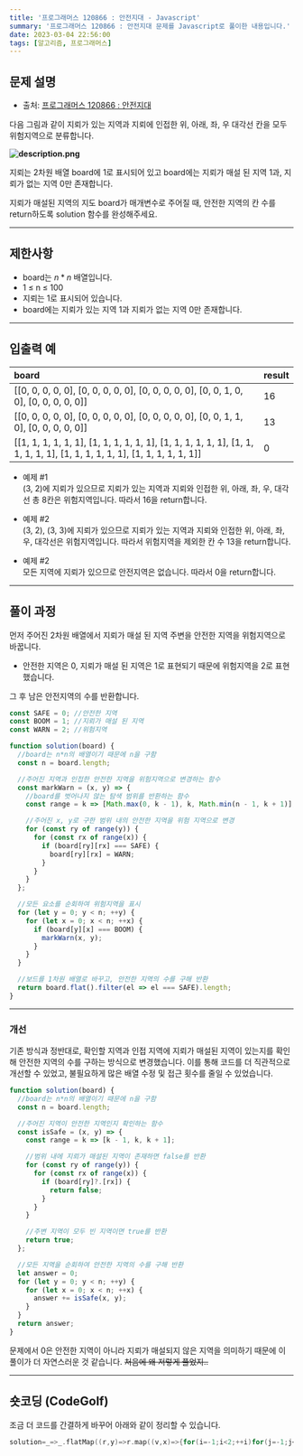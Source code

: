 ```yaml
---
title: '프로그래머스 120866 : 안전지대 - Javascript'
summary: '프로그래머스 120866 : 안전지대 문제를 Javascript로 풀이한 내용입니다.'
date: 2023-03-04 22:56:00
tags: [알고리즘, 프로그래머스]
---
```


## 문제 설명

- 출처: [프로그래머스 120866 : 안전지대](https://school.programmers.co.kr/learn/courses/30/lessons/120866)

다음 그림과 같이 지뢰가 있는 지역과 지뢰에 인접한 위, 아래, 좌, 우 대각선 칸을 모두 위험지역으로 분류합니다.

**![description.png](/assets/posts/ps/programmers/120866/description.png)**

지뢰는 2차원 배열 board에 1로 표시되어 있고 board에는 지뢰가 매설 된 지역 1과, 지뢰가 없는 지역 0만 존재합니다.

지뢰가 매설된 지역의 지도 board가 매개변수로 주어질 때, 안전한 지역의 칸 수를 return하도록 solution 함수를 완성해주세요.

---

## 제한사항

- board는 $n * n$ 배열입니다.
- 1 ≤ n ≤ 100
- 지뢰는 1로 표시되어 있습니다.
- board에는 지뢰가 있는 지역 1과 지뢰가 없는 지역 0만 존재합니다.

---

## 입출력 예

| board                                                                                                                    | result |
| :----------------------------------------------------------------------------------------------------------------------- | :----- |
| [[0, 0, 0, 0, 0], [0, 0, 0, 0, 0], [0, 0, 0, 0, 0], [0, 0, 1, 0, 0], [0, 0, 0, 0, 0]]                                    | 16     |
| [[0, 0, 0, 0, 0], [0, 0, 0, 0, 0], [0, 0, 0, 0, 0], [0, 0, 1, 1, 0], [0, 0, 0, 0, 0]]                                    | 13     |
| [[1, 1, 1, 1, 1, 1], [1, 1, 1, 1, 1, 1], [1, 1, 1, 1, 1, 1], [1, 1, 1, 1, 1, 1], [1, 1, 1, 1, 1, 1], [1, 1, 1, 1, 1, 1]] | 0      |

- 예제 #1  
  (3, 2)에 지뢰가 있으므로 지뢰가 있는 지역과 지뢰와 인접한 위, 아래, 좌, 우, 대각선 총 8칸은 위험지역입니다. 따라서 16을 return합니다.

- 예제 #2  
  (3, 2), (3, 3)에 지뢰가 있으므로 지뢰가 있는 지역과 지뢰와 인접한 위, 아래, 좌, 우, 대각선은 위험지역입니다. 따라서 위험지역을 제외한 칸 수 13을 return합니다.

- 예제 #2  
  모든 지역에 지뢰가 있으므로 안전지역은 없습니다. 따라서 0을 return합니다.

---

## 풀이 과정

먼저 주어진 2차원 배열에서 지뢰가 매설 된 지역 주변을 안전한 지역을 위험지역으로 바꿉니다.

- 안전한 지역은 0, 지뢰가 매설 된 지역은 1로 표현되기 때문에 위험지역을 2로 표현했습니다.

그 후 남은 안전지역의 수를 반환합니다.

```javascript
const SAFE = 0; //안전한 지역
const BOOM = 1; //지뢰가 매설 된 지역
const WARN = 2; //위험지역

function solution(board) {
  //board는 n*n의 배열이기 때문에 n을 구함
  const n = board.length;

  //주어진 지역과 인접한 안전한 지역을 위험지역으로 변경하는 함수
  const markWarn = (x, y) => {
    //board를 벗어나지 않는 탐색 범위를 반환하는 함수
    const range = k => [Math.max(0, k - 1), k, Math.min(n - 1, k + 1)];

    //주어진 x, y로 구한 범위 내의 안전한 지역을 위험 지역으로 변경
    for (const ry of range(y)) {
      for (const rx of range(x)) {
        if (board[ry][rx] === SAFE) {
          board[ry][rx] = WARN;
        }
      }
    }
  };

  //모든 요소를 순회하여 위험지역을 표시
  for (let y = 0; y < n; ++y) {
    for (let x = 0; x < n; ++x) {
      if (board[y][x] === BOOM) {
        markWarn(x, y);
      }
    }
  }

  //보드를 1차원 배열로 바꾸고, 안전한 지역의 수를 구해 반환
  return board.flat().filter(el => el === SAFE).length;
}
```

---

### 개선

기존 방식과 정반대로, 확인할 지역과 인접 지역에 지뢰가 매설된 지역이 있는지를 확인해 안전한 지역의 수를 구하는 방식으로 변경했습니다.
이를 통해 코드를 더 직관적으로 개선할 수 있었고, 불필요하게 많은 배열 수정 및 접근 횟수를 줄일 수 있었습니다.

```javascript
function solution(board) {
  //board는 n*n의 배열이기 때문에 n을 구함
  const n = board.length;

  //주어진 지역이 안전한 지역인지 확인하는 함수
  const isSafe = (x, y) => {
    const range = k => [k - 1, k, k + 1];

    //범위 내에 지뢰가 매설된 지역이 존재하면 false를 반환
    for (const ry of range(y)) {
      for (const rx of range(x)) {
        if (board[ry]?.[rx]) {
          return false;
        }
      }
    }

    //주변 지역이 모두 빈 지역이면 true를 반환
    return true;
  };

  //모든 지역을 순회하여 안전한 지역의 수를 구해 반환
  let answer = 0;
  for (let y = 0; y < n; ++y) {
    for (let x = 0; x < n; ++x) {
      answer += isSafe(x, y);
    }
  }
  return answer;
}
```

문제에서 0은 안전한 지역이 아니라 지뢰가 매설되지 않은 지역을 의미하기 때문에 이 풀이가 더 자연스러운 것 같습니다.
~~처음에 왜 저렇게 풀었지..~~

---

## 숏코딩 (CodeGolf)

조금 더 코드를 간결하게 바꾸어 아래와 같이 정리할 수 있습니다.

```c
solution=_=>_.flatMap((r,y)=>r.map((v,x)=>{for(i=-1;i<2;++i)for(j=-1;j<2;++j)if(_[y+i]?.[x+j])return 0;return 1})).filter(v=>v).length
```
